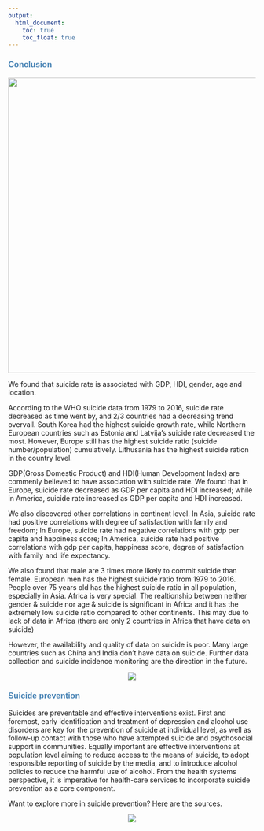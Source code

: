 ```yaml
---
output: 
  html_document:
    toc: true
    toc_float: true
---
```


<font color=SteelBlue face="Helvetica"><h3>**Conclusion**</h3></font>
<center>
![](./image/4.jpeg){width=600px}
</center>

We found that suicide rate is associated with GDP, HDI, gender, age and location.

According to the WHO suicide data from 1979 to 2016, suicide rate decreased as time went by, and 2/3 countries had a decreasing trend overvall. South Korea had the highest suicide growth rate, while Northern European countries such as Estonia and Latvija's suicide rate decreased the most. However, Europe still has the highest suicide ratio (suicide number/population) cumulatively. Lithusania has the highest suicide ration in the country level.

GDP(Gross Domestic Product) and HDI(Human Development Index) are commenly believed to have association with suicide rate. We found that in Europe, suicide rate decreased as GDP per capita and HDI increased; while in America, suicide rate increased as GDP per capita and HDI increased.

We also discovered other correlations in continent level. In Asia, suicide rate had positive correlations with degree of satisfaction with family and freedom; In Europe, suicide rate had negative correlations with gdp per capita and happiness score; In America, suicide rate had positive correlations with gdp per capita, happiness score, degree of satisfaction with family and life expectancy.

We also found that male are 3 times more likely to commit suicide than female. European men has the highest suicide ratio from 1979 to 2016. People over 75 years old has the highest suicide ratio in all population, especially in Asia. Africa is very special. The realtionship between neither gender & suicide nor age & suicide is significant in Africa and it has the extremely low suicide ratio compared to other continents. This may due to lack of data in Africa (there are only 2 countries in Africa that have data on suicide)

However, the availability and quality of data on suicide is poor. Many large countries such as China and India don't have data on suicide. Further data collection and suicide incidence monitoring are the direction in the future.


<center>
![](https://media.giphy.com/media/3o6MbaMoMGlVIOvcic/giphy.gif)
</center>

<font color=SteelBlue face="Helvetica"><h3>**Suicide prevention**</h3></font>

Suicides are preventable and effective interventions exist. First and foremost, early identification and treatment of depression and alcohol use disorders are key for the prevention of suicide at individual level, as well as follow-up contact with those who have attempted suicide and psychosocial support in communities. Equally important are effective interventions at population level aiming to reduce access to the means of suicide, to adopt responsible reporting of suicide by the media, and to introduce alcohol policies to reduce the harmful use of alcohol. From the health systems perspective, it is imperative for health-care services to incorporate suicide prevention as a core component.

Want to explore more in suicide prevention? [Here](https://www.who.int/health-topics/suicide#tab=tab_1) are the sources.

<center>

![](./image/good day.png)

</center>

